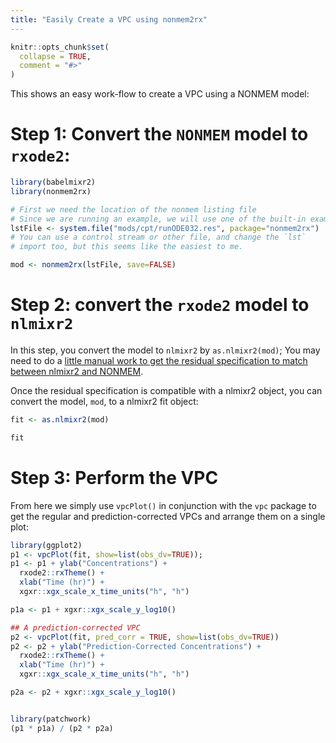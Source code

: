```yaml
---
title: "Easily Create a VPC using nonmem2rx"
---
```


```r
knitr::opts_chunk$set(
  collapse = TRUE,
  comment = "#>"
)
```
This shows an easy work-flow to create a VPC using a NONMEM model:

# Step 1: Convert the `NONMEM` model to `rxode2`:

```r
library(babelmixr2)
library(nonmem2rx)

# First we need the location of the nonmem listing file
# Since we are running an example, we will use one of the built-in examples in `nonmem2rx`
lstFile <- system.file("mods/cpt/runODE032.res", package="nonmem2rx")
# You can use a control stream or other file, and change the `lst`
# import too, but this seems like the easiest to me.

mod <- nonmem2rx(lstFile, save=FALSE)
```


# Step 2: convert the `rxode2` model to `nlmixr2`

In this step, you convert the model to `nlmixr2` by `as.nlmixr2(mod)`;
You may need to do a [little manual work to get the residual
specification to match between nlmixr2 and NONMEM](convert-nlmixr2.html). 

Once the residual specification is compatible with a nlmixr2 object, you can convert the model, `mod`, to
a nlmixr2 fit object:

```r
fit <- as.nlmixr2(mod)

fit
```

# Step 3: Perform the VPC

From here we simply use `vpcPlot()` in conjunction with the `vpc`
package to get the regular and prediction-corrected VPCs and arrange
them on a single plot:

```r

library(ggplot2)
p1 <- vpcPlot(fit, show=list(obs_dv=TRUE));
p1 <- p1 + ylab("Concentrations") +
  rxode2::rxTheme() +
  xlab("Time (hr)") +
  xgxr::xgx_scale_x_time_units("h", "h")

p1a <- p1 + xgxr::xgx_scale_y_log10()

## A prediction-corrected VPC
p2 <- vpcPlot(fit, pred_corr = TRUE, show=list(obs_dv=TRUE))
p2 <- p2 + ylab("Prediction-Corrected Concentrations") +
  rxode2::rxTheme() +
  xlab("Time (hr)") +
  xgxr::xgx_scale_x_time_units("h", "h")

p2a <- p2 + xgxr::xgx_scale_y_log10()


library(patchwork)
(p1 * p1a) / (p2 * p2a)
```
